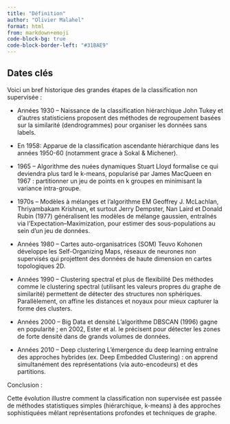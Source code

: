 ```yaml
---
title: "Définition"
author: "Olivier Malahel"
format: html
from: markdown+emoji
code-block-bg: true
code-block-border-left: "#31BAE9"
---
```

## Dates clés {.unnumbered}
Voici un bref historique des grandes étapes de la classification non supervisée :

- Années 1930 – Naissance de la classification hiérarchique
John Tukey et d’autres statisticiens proposent des méthodes de regroupement basées sur la similarité (dendrogrammes) pour organiser les données sans labels.

::: {.callout-important}
- En 1958: Apparue de la classification ascendante hiérarchique dans les années 1950-60 (notamment grace à Sokal & Michener).
:::

::: {.callout-important}
- 1965 – Algorithme des nuées dynamiques
Stuart Lloyd formalise ce qui deviendra plus tard le k-means, popularisé par James MacQueen en 1967 : partitionner un jeu de points en k groupes en minimisant la variance intra-groupe.
:::

::: {.callout-important}
- 1970s – Modèles à mélanges et l’algorithme EM
Geoffrey J. McLachlan, Thriyambakam Krishnan, et surtout Jerry Dempster, Nan Laird et Donald Rubin (1977) généralisent les modèles de mélange gaussien, entraînés via l’Expectation–Maximization, pour estimer des sous-populations au sein d’un jeu de données.
:::

- Années 1980 – Cartes auto-organisatrices (SOM)
Teuvo Kohonen développe les Self-Organizing Maps, réseaux de neurones non supervisés qui projettent des données de haute dimension en cartes topologiques 2D.

- Années 1990 – Clustering spectral et plus de flexibilité
Des méthodes comme le clustering spectral (utilisant les valeurs propres du graphe de similarité) permettent de détecter des structures non sphériques. Parallèlement, on affine les distances et noyaux pour mieux capturer la forme des clusters.

- Années 2000 – Big Data et densité
L’algorithme DBSCAN (1996) gagne en popularité ; en 2002, Ester et al. le précisent pour détecter les zones de forte densité dans de grands volumes de données.

::: {.callout-important}
- Années 2010 – Deep clustering
L’émergence du deep learning entraîne des approches hybrides (ex. Deep Embedded Clustering) : on apprend simultanément des représentations (via auto-encodeurs) et des partitions.
:::

Conclusion : 

Cette évolution illustre comment la classification non supervisée est passée de méthodes statistiques simples (hiérarchique, k-means) à des approches sophistiquées mêlant représentations profondes et techniques de graphe.